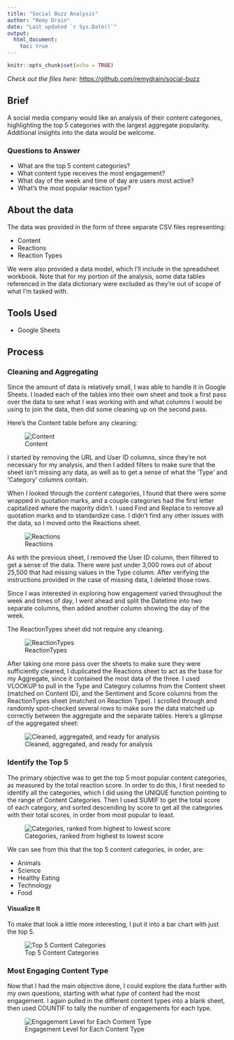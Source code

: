 ```yaml
---
title: "Social Buzz Analysis"
author: "Remy Drain"
date: "Last updated `r Sys.Date()`"
output: 
  html_document:
    toc: true
---
```


```r
knitr::opts_chunk$set(echo = TRUE)
```
*Check out the files here:* <https://github.com/remydrain/social-buzz>

## Brief
A social media company would like an analysis of their content categories, highlighting the top 5 categories with the largest aggregate popularity. Additional insights into the data would be welcome.

### Questions to Answer
* What are the top 5 content categories?
* What content type receives the most engagement?
* What day of the week and time of day are users most active?
* What's the most popular reaction type?

## About the data
The data was provided in the form of three separate CSV files representing:

* Content
* Reactions
* Reaction Types

We were also provided a data model, which I'll include in the spreadsheet workbook. Note that for my portion of the analysis, some data tables referenced in the data dictionary were excluded as they're out of scope of what I'm tasked with.

## Tools Used
* Google Sheets

## Process
### Cleaning and Aggregating
Since the amount of data is relatively small, I was able to handle it in Google Sheets. I loaded each of the tables into their own sheet and took a first pass over the data to see what I was working with and what columns I would be using to join the data, then did some cleaning up on the second pass.

Here's the Content table before any cleaning:

![Content](images/01-clean-content.jpg)

I started by removing the URL and User ID columns, since they're not necessary for my analysis, and then I added filters to make sure that the sheet isn't missing any data, as well as to get a sense of what the 'Type' and 'Category' columns contain.

When I looked through the content categories, I found that there were some wrapped in quotation marks, and a couple categories had the first letter capitalized where the majority didn't. I used Find and Replace to remove all quotation marks and to standardize case. I didn't find any other issues with the data, so I moved onto the Reactions sheet.

![Reactions](images/02-clean-reactions.jpg)

As with the previous sheet, I removed the User ID column, then filtered to get a sense of the data. There were just under 3,000 rows out of about 25,500 that had missing values in the Type column. After verifying the instructions provided in the case of missing data, I deleted those rows.

Since I was interested in exploring how engagement varied throughout the week and times of day, I went ahead and split the Datetime into two separate columns, then added another column showing the day of the week.

The ReactionTypes sheet did not require any cleaning.

![ReactionTypes](images/03-clean-reactiontypes.jpg)

After taking one more pass over the sheets to make sure they were sufficiently cleaned, I duplicated the Reactions sheet to act as the base for my Aggregate, since it contained the most data of the three. I used VLOOKUP to pull in the Type and Category columns from the Content sheet (matched on Content ID), and the Sentiment and Score columns from the ReactionTypes sheet (matched on Reaction Type). I scrolled through and randomly spot-checked several rows to make sure the data matched up correctly between the aggregate and the separate tables. Here's a glimpse of the aggregated sheet:

![Cleaned, aggregated, and ready for analysis](images/04-clean-agg.jpg)

### Identify the Top 5
The primary objective was to get the top 5 most popular content categories, as measured by the total reaction score. In order to do this, I first needed to identify all the categories, which I did using the UNIQUE function pointing to the range of Content Categories. Then I used SUMIF to get the total score of each category, and sorted descending by score to get all the categories with their total scores, in order from most popular to least.

![Categories, ranked from highest to lowest score](images/05-ranked-categories.jpg)

We can see from this that the top 5 content categories, in order, are:

* Animals
* Science
* Healthy Eating
* Technology
* Food

#### Visualize It
To make that look a little more interesting, I put it into a bar chart with just the top 5.

![Top 5 Content Categories](images/06-top5.svg)

### Most Engaging Content Type
Now that I had the main objective done, I could explore the data further with my own questions, starting with what *type* of content had the most engagement. I again pulled in the different content types into a blank sheet, then used COUNTIF to tally the number of engagements for each type.

![Engagement Level for Each Content Type](images/07-content-type-engagement.svg)



















